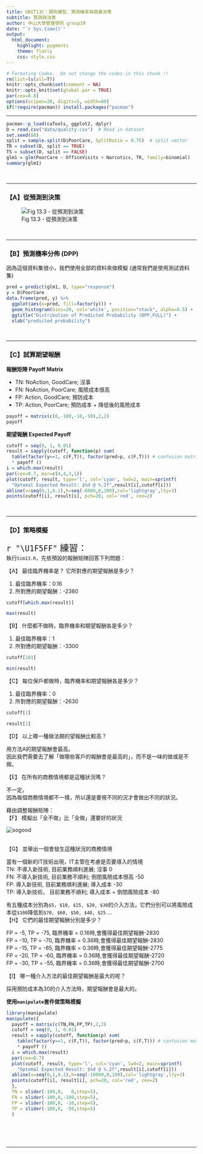 ```yaml
---
title: UNIT13C：類別模型、預測機率與商業決策 
subtitle: 預測與決策
author: 中山大學管理學院 group19
date: "`r Sys.time()`"
output: 
  html_document:
    highlight: pygments
    theme: flatly
    css: style.css
---
```



```r
# Formating Codes.  Do not change the codes in this chunk !!
rm(list=ls(all=T))
knitr::opts_chunk$set(comment = NA)
knitr::opts_knit$set(global.par = TRUE)
par(cex=0.8)
options(scipen=20, digits=5, width=80)
if(!require(pacman)) install.packages("pacman")
```
<hr>

```r
pacman::p_load(caTools, ggplot2, dplyr)
D = read.csv("data/quality.csv")  # Read in dataset
set.seed(88)
split = sample.split(D$PoorCare, SplitRatio = 0.75)  # split vector
TR = subset(D, split == TRUE)
TS = subset(D, split == FALSE)
glm1 = glm(PoorCare ~ OfficeVisits + Narcotics, TR, family=binomial)
summary(glm1)
```
<br><hr>

### 【A】從預測到決策

![Fig 13.3 - 從預測到決策](Fig13.3.JPG)

<br><hr>

### 【B】預測機率分佈 (DPP)
因為這個資料集很小，我們使用全部的資料來做模擬 (通常我們是使用測試資料集)
```r
pred = predict(glm1, D, type="response")
y = D$PoorCare
data.frame(pred, y) %>% 
  ggplot(aes(x=pred, fill=factor(y))) + 
  geom_histogram(bins=20, col='white', position="stack", alpha=0.5) +
  ggtitle("Distribution of Predicted Probability (DPP,FULL)") +
  xlab("predicted probability")
```
<br><hr>

### 【C】試算期望報酬

**報酬矩陣 Payoff Matrix**

+ TN: NoAction, GoodCare; 沒事   
+ FN: NoAction, PoorCare; 風險成本很高 
+ FP: Action, GoodCare;   預防成本
+ TP: Action, PoorCare;   預防成本 + 降低後的風險成本

```r
payoff = matrix(c(0,-100,-10,-50),2,2)
payoff
```

**期望報酬 Expected Payoff**
```r
cutoff = seq(0, 1, 0.01)
result = sapply(cutoff, function(p) sum(
  table(factor(y==1, c(F,T)), factor(pred>p, c(F,T))) # confusion matrix
  * payoff ))
i = which.max(result)
par(cex=0.7, mar=c(4,4,3,1))
plot(cutoff, result, type='l', col='cyan', lwd=2, main=sprintf(
  "Optomal Expected Result: $%d @ %.2f",result[i],cutoff[i]))
abline(v=seq(0,1,0.1),h=seq(-6000,0,100),col='lightgray',lty=3)
points(cutoff[i], result[i], pch=20, col='red', cex=2)
```
<br><hr>

### 【D】策略模擬
<p class="qiz">
<span style="font-size:24px">`r "\U1F5FF"` 練習： </span><br>
執行`Sim13.R`，先依預設的報酬矩陣回答下列問題：<br>
</p class="qiz">
<p class="qiz">
【A】 最佳臨界機率是？ 它所對應的期望報酬是多少？<br>
</p class="qiz">
1. 最佳臨界機率：0.16<br>
2. 所對應的期望報酬：-2360<br>
```r
cutoff[which.max(result)]
```
```r
max(result)
```

<p class="qiz">
【B】 什麼都不做時，臨界機率和期望報酬各是多少？<br>
</p class="qiz">
1. 最佳臨界機率：1<br>
2. 所對應的期望報酬：-3300<br>
```r
cutoff[101]
```
```r
min(result)
```
<p class="qiz">
【C】 每位保戶都做時，臨界機率和期望報酬各是多少？<br>
</p class="qiz">
1. 最佳臨界機率：0<br>
2. 所對應的期望報酬：-2630<br>
```r
cutoff[1]
```
```r
result[1]
```
<p class="qiz">
【D】 以上哪一種做法期的望報酬比較高？<br>
</p class="qiz">
用方法A的期望報酬會最高。<br>
因此我們需要去了解「做哪些客戶的報酬會是最高的」，而不是一味的做或是不做。<br>
<p class="qiz">
【E】 在所有的商務情境都是這種狀況嗎？<br>
</p class="qiz">
不一定。<br>
因為每個商務情境都不一樣，所以還是要視不同的況才會做出不同的狀況。<br>
<p class="qiz">
藉由調整報酬矩陣：<br>
【F】 模擬出「全不做」比「全做」還要好的狀況<br>
</p class="qiz">
![sogood](https://imgur.com/Og8yCJz.png)<br><br>

<p class="qiz">
【G】 並舉出一個會發生這種狀況的商務情境<br>
</p class="qiz">
當有一個新的IT技術出現，IT主管在考慮是否要導入的情境<br>
TN: 不導入新技術, 目前業務順利進展;   沒事                          0 <br>
FN: 不導入新技術, 目前業務不順利;     倒閉風險成本很高            -50 <br>
FP: 導入新技術,   目前業務順利進展;   導入成本                    -30 <br>
TP: 導入新技術，  目前業務不順利;     導入成本 + 倒閉風險成本     -80 <br>

<p class="qiz">
有五種成本分別為`$5, $10, $15, $20, $30`的介入方法，它們分別可以將風險成本從`$100`降低到`$70, $60, $50, $40, $25` ...<br>
【H】 它們的最佳期望報酬分別是多少？<br>
</p class="qiz">
FP = -5, TP = -75, 臨界機率 = 0.16時,會獲得最佳期望報酬-2830<br>
FP = -10, TP = -70, 臨界機率 = 0.36時,會獲得最佳期望報酬-2830<br>
FP = -15, TP = -65, 臨界機率 = 0.36時,會獲得最佳期望報酬-2775<br>
FP = -20, TP = -60, 臨界機率 = 0.36時,會獲得最佳期望報酬-2720<br>
FP = -30, TP = -55, 臨界機率 = 0.36時,會獲得最佳期望報酬-2700<br>

<p class="qiz">
【I】 哪一種介入方法的最佳期望報酬是最大的呢？<br>
</p class="qiz">
採用預防成本為30的介入方法時，期望報酬會是最大的。


**使用`manipulate`套件做策略模擬**
```r
library(manipulate)
manipulate({
  payoff = matrix(c(TN,FN,FP,TP),2,2)
  cutoff = seq(0, 1, 0.01)
  result = sapply(cutoff, function(p) sum(
    table(factor(y==1, c(F,T)), factor(pred>p, c(F,T))) # confusion matrix
    * payoff ))
  i = which.max(result)
  par(cex=0.7)
  plot(cutoff, result, type='l', col='cyan', lwd=2, main=sprintf(
    "Optomal Expected Result: $%d @ %.2f",result[i],cutoff[i]))
  abline(v=seq(0,1,0.1),h=seq(-10000,0,100),col='lightgray',lty=3)
  points(cutoff[i], result[i], pch=20, col='red', cex=2)
  },
  TN = slider(-100,0,   0,step=5),
  FN = slider(-100,0,-100,step=5),
  FP = slider(-100,0, -10,step=5),
  TP = slider(-100,0, -50,step=5)
  ) 
```



<br><br><br><hr>
